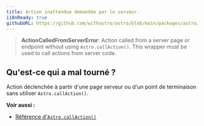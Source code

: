 ```yaml
---
title: Action inattendue demandée par le serveur.
i18nReady: true
githubURL: https://github.com/withastro/astro/blob/main/packages/astro/src/core/errors/errors-data.ts
---
```


> **ActionCalledFromServerError**: Action called from a server page or endpoint without using `Astro.callAction()`. This wrapper must be used to call actions from server code.

## Qu'est-ce qui a mal tourné ?
Action déclenchée à partir d'une page serveur ou d'un point de terminaison sans utiliser `Astro.callAction()`.

**Voir aussi :**
-  [Référence d'`Astro.callAction()`](/fr/reference/api-reference/#astrocallaction)
